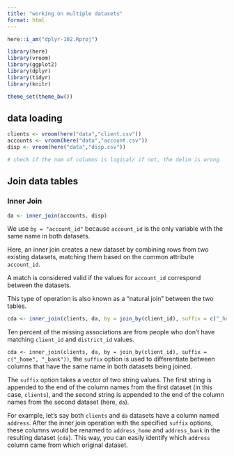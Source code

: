 ```yaml
---
title: "working on multiple datasets"
format: html
---
```


```r

here::i_am("dplyr-102.Rproj")

library(here)
library(vroom)
library(ggplot2)
library(dplyr)
library(tidyr)
library(knitr)

theme_set(theme_bw())
```

## data loading
```r

clients <- vroom(here("data","client.csv"))
accounts <- vroom(here("data","account.csv"))
disp <- vroom(here("data","disp.csv"))

# check if the num of columns is logical/ if not, the delim is wrong
```

## Join data tables

### Inner Join

```r
da <- inner_join(accounts, disp)
```

We use `by = "account_id"` because `account_id` is the only variable with the same name in both datasets.

Here, an inner join creates a new dataset by combining rows from two existing datasets, matching them based on the common attribute `account_id`.

A match is considered valid if the values for `account_id` correspond between the datasets.

This type of operation is also known as a "natural join" between the two tables.

```r
cda <- inner_join(clients, da, by = join_by(client_id), suffix = c("_home", "_bank"))
```

Ten percent of the missing associations are from people who don't have matching `client_id` and `district_id` values.


`cda <- inner_join(clients, da, by = join_by(client_id), suffix = c("_home", "_bank"))`, the `suffix` option is used to differentiate between columns that have the same name in both datasets being joined.

The `suffix` option takes a vector of two string values. The first string is appended to the end of the column names from the first dataset (in this case, `clients`), and the second string is appended to the end of the column names from the second dataset (here, `da`).

For example, let's say both `clients` and `da` datasets have a column named `address`. After the inner join operation with the specified `suffix` options, these columns would be renamed to `address_home` and `address_bank` in the resulting dataset (`cda`). This way, you can easily identify which `address` column came from which original dataset.
